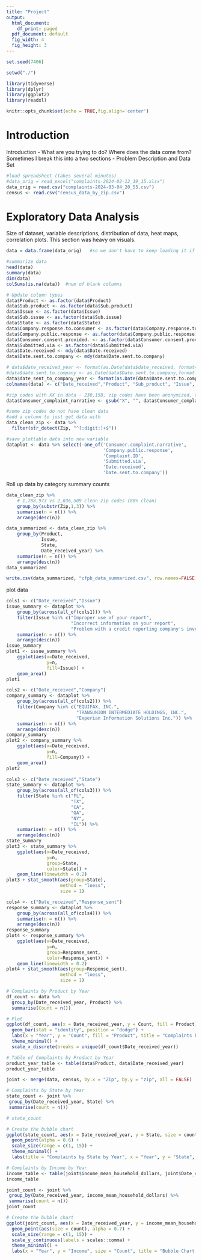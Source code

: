 ```yaml
---
title: "Project"
output:
  html_document:
    df_print: paged
  pdf_document: default
  fig_width: 4
  fig_height: 3
---
```

```r
set.seed(7406)

setwd("./")

library(tidyverse)
library(dplyr)
library(ggplot2)
library(readxl)

knitr::opts_chunk$set(echo = TRUE,fig.align='center') 
```

# Introduction
Introduction - What are you trying to do? Where does the data come from? Sometimes I break this into a two sections - Problem Description and Data Set

```r
#load spreadsheet (takes several minutes)
#data_orig = read_excel("complaints-2024-02-12_19_15.xlsx")
data_orig = read.csv("complaints-2024-03-04_20_55.csv")
census <- read.csv("census_data_by_zip.csv")

```

# Exploratory Data Analysis
Size of dataset, variable descriptions, distribution of data, heat maps, correlation plots. This section was heavy on visuals.

```r
data = data.frame(data_orig)   #so we don't have to keep loading it if we need to restart

#summarize data
head(data)
summary(data) 
dim(data)
colSums(is.na(data))  #num of blank columns

# Update column types
data$Product <- as.factor(data$Product)
data$Sub.product <- as.factor(data$Sub.product)
data$Issue <- as.factor(data$Issue)
data$Sub.issue <- as.factor(data$Sub.issue)
data$State <- as.factor(data$State)
data$Company.response.to.consumer <- as.factor(data$Company.response.to.consumer)
data$Company.public.response <- as.factor(data$Company.public.response)
data$Consumer.consent.provided. <- as.factor(data$Consumer.consent.provided.)
data$Submitted.via <- as.factor(data$Submitted.via)
data$Date.received <- mdy(data$Date.received)
data$Date.sent.to.company <- mdy(data$Date.sent.to.company)

# data$date_received_year <- format(as.Date(data$date_received, format="%m/%d/%y"),"%Y")
#data$date.sent.to.company <- as.Date(data$Date.sent.to.company,format = "%m/%d/%y")
data$date_sent_to_company_year <- format(as.Date(data$Date.sent.to.company, format="%m/%d/%y"),"%Y")
colnames(data) <- c("Date_received","Product", "Sub_product", "Issue", "Sub_issue", "Consumer_complaint_narrative", "Company_public_response", "Company", "State", "Zip", "Tags", "Consent", "Submitted_via", "Date_sent_to_company", "Response_sent", "Response_timely", "Response_disputed", "Complaint_ID", "Date_received_year")

#zip codes with XX in data - 230,158, zip codes have been anonymized, this removed those anonymous characters
data$Consumer_complaint_narrative <- gsub("X", "", data$Consumer_complaint_narrative)

#some zip codes do not have clean data
#add a column to just get data with
data_clean_zip <- data %>%
  filter(str_detect(Zip, "^[:digit:]+$")) 

#save plottable data into new variable
dataplot <- data %>% select(-one_of('Consumer.complaint.narrative',
                                    'Company.public.response',
                                    'Complaint.ID',
                                    'Submitted.via',
                                    'Date.received',
                                    'Date.sent.to.company'))
```

Roll up data by category summary counts

```r
data_clean_zip %>%
    # 1,788,973 vs 2,036,509 clean zip codes (88% clean)
    group_by(substr(Zip,1,3)) %>%
    summarise(n = n()) %>%
    arrange(desc(n))

data_summarized <- data_clean_zip %>%
    group_by(Product,
             Issue,
             State,
             Date_received_year) %>%
    summarise(n = n()) %>%
    arrange(desc(n))
data_summarized

write.csv(data_summarized, "cfpb_data_summarized.csv", row.names=FALSE)
```

plot data
```r
cols1 <- c("Date_received","Issue")
issue_summary <- dataplot %>%
    group_by(across(all_of(cols1))) %>% 
    filter(Issue %in% c("Improper use of your report", 
                        "Incorrect information on your report", 
                        "Problem with a credit reporting company's investigation into an existing problem")) %>%
    summarise(n = n()) %>%
    arrange(desc(n))
issue_summary
plot1 <- issue_summary %>%
    ggplot(aes(x=Date_received, 
               y=n, 
               fill=Issue)) +
    geom_area()
plot1

cols2 <- c("Date_received","Company")
company_summary <- dataplot %>%
    group_by(across(all_of(cols2))) %>% 
    filter(Company %in% c("EQUIFAX, INC.", 
                          "TRANSUNION INTERMEDIATE HOLDINGS, INC.", 
                          "Experian Information Solutions Inc.")) %>%
    summarise(n = n()) %>%
    arrange(desc(n))
company_summary
plot2 <- company_summary %>%
    ggplot(aes(x=Date_received, 
               y=n, 
               fill=Company)) +
    geom_area()
plot2

cols3 <- c("Date_received","State")
state_summary <- dataplot %>%
    group_by(across(all_of(cols3))) %>% 
    filter(State %in% c("FL", 
                        "TX", 
                        "CA",
                        "GA",
                        "NY",
                        "IL")) %>%
    summarise(n = n()) %>%
    arrange(desc(n))
state_summary
plot3 <- state_summary %>%
    ggplot(aes(x=Date_received, 
               y=n, 
               group=State, 
               color=State)) +
    geom_line(linewidth = 0.2)
plot3 + stat_smooth(aes(group=State),
                    method = "loess", 
                    size = 1)

cols4 <- c("Date_received","Response_sent")
response_summary <- dataplot %>%
    group_by(across(all_of(cols4))) %>% 
    summarise(n = n()) %>%
    arrange(desc(n))
response_summary
plot4 <- response_summary %>%
    ggplot(aes(x=Date_received, 
               y=n, 
               group=Response_sent, 
               color=Response_sent)) +
    geom_line(linewidth = 0.2)
plot4 + stat_smooth(aes(group=Response_sent),
                    method = "loess", 
                    size = 1)

# Complaints by Product by Year
df_count <- data %>%
  group_by(Date_received_year, Product) %>%
  summarise(Count = n())

# Plot
ggplot(df_count, aes(x = Date_received_year, y = Count, fill = Product)) +
  geom_bar(stat = "identity", position = "dodge") +
  labs(x = "Year", y = "Count", fill = "Product", title = "Complaints by Product by Year") +
  theme_minimal() +
  scale_x_discrete(breaks = unique(df_count$Date_received_year))

# Table of Complaints by Product by Year
product_year_table <- table(data$Product, data$Date_received_year)
product_year_table

joint <- merge(data, census, by.x = "Zip", by.y = "zip", all = FALSE)

# Complaints by State by Year
state_count <- joint %>%
 group_by(Date_received_year, State) %>%
 summarise(count = n())

# state_count

# Create the bubble chart
ggplot(state_count, aes(x = Date_received_year, y = State, size = count)) +
  geom_point(alpha = 0.6) +
  scale_size(range = c(1, 15)) +
  theme_minimal() +
  labs(title = "Complaints by State by Year", x = "Year", y = "State", size = "Count")

# Complaints by Income by Year
income_table <- table(joint$income_mean_household_dollars, joint$Date_received_year)
income_table

joint_count <- joint %>%
 group_by(Date_received_year, income_mean_household_dollars) %>%
 summarise(count = n())
joint_count

# Create the bubble chart
ggplot(joint_count, aes(x = Date_received_year, y = income_mean_household_dollars)) +
  geom_point(aes(size = count), alpha = 0.7) +
  scale_size(range = c(1, 15)) +  
  scale_y_continuous(labels = scales::comma) +
  theme_minimal() +
  labs(x = "Year", y = "Income", size = "Count", title = "Bubble Chart of Complaints by Income over the years")

```
